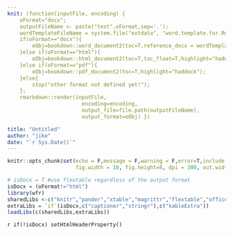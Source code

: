 ```yaml
---
knit: (function(inputFile, encoding) { 
    oFormat="docx";
    outputFileName <- paste("test",oFormat,sep='.'); 
    wordTemplateFileName = system.file("extdata", "word.template.for.Rmd.dotx", package = "wfr");
    if(oFormat=="docx"){
        oObj=bookdown::word_document2(toc=T,reference_docx = wordTemplateFileName);
    }else if(oFormat=="html"){
        oObj=bookdown::html_document2(toc=T,toc_float=T,highlight="haddock");
    }else if(oFormat=="pdf"){
        oObj=bookdown::pdf_document2(toc=T,highlight="haddock");
    }else{
        stop("other format not defined yet!");
    };
    rmarkdown::render(inputFile,
                        encoding=encoding,
                        output_file=file.path(outputFileName),
                        output_format=oObj) }) 

title: "Untitled"
author: "jike"
date: "`r Sys.Date()`"
---
```



```r
knitr::opts_chunk$set(echo = F,message = F,warning = F,error=T,include = T,cache=F,fig.align="center",
                      fig.width = 10, fig.height=8, dpi = 300, out.width = ifelse(oFormat=="pdf","480pt","800px"))

# isDocx = T #use flextable regardless of the output format
isDocx = (oFormat!="html")
library(wfr)
sharedLibs <-c("knitr","pander","xtable","magrittr","flextable","officer","openxlsx")
extraLibs = `if`(isDocx,c("captioner","stringr"),c("kableExtra"))
loadLibs(c(sharedLibs,extraLibs))
```  

`r if(!isDocx) setHtmlHeaderProperty()`
